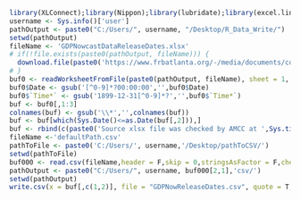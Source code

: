 ```r
library(XLConnect);library(Nippon);library(lubridate);library(excel.link)
username <- Sys.info()['user']
pathOutput <- paste0("C:/Users/", username, "/Desktop/R_Data_Write/")
setwd(pathOutput)
fileName <- 'GDPNowcastDataReleaseDates.xlsx'
# if(!file.exists(paste0(pathOutput, fileName))) {
  download.file(paste0('https://www.frbatlanta.org/-/media/documents/cqer/researchcq/gdpnow/',fileName), fileName, mode = "wb")
# }
buf0 <- readWorksheetFromFile(paste0(pathOutput, fileName), sheet = 1, check.names = F, header = T)
buf0$Date <- gsub('[^0-9]*?00:00:00','',buf0$Date)
buf0$`Time*` <- gsub('1899-12-31[^0-9]*?','',buf0$`Time*`)
buf <- buf0[,1:3]
colnames(buf) <- gsub('\\*','',colnames(buf))
buf <- buf[which(Sys.Date()<=as.Date(buf[,2])),]
buf <- rbind(c(paste0('Source xlsx file was checked by AMCC at ',Sys.time(),'(JST)'),'',''),buf)
fileName <-'defaultPath.csv'
pathToFile <- paste0('C:/Users/', username,'/Desktop/pathToCSV/')
setwd(pathToFile)
buf000 <- read.csv(fileName,header = F,skip = 0,stringsAsFactor = F,check.names = F,fileEncoding = 'utf-8')
pathOutput <- paste0("C:/Users/", username, buf000[2,1],'csv/')
setwd(pathOutput)
write.csv(x = buf[,c(1,2)], file = "GDPNowReleaseDates.csv", quote = T, row.names = F, append = F, fileEncoding = 'utf8')
```
